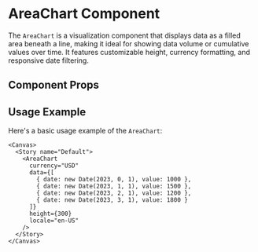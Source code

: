 

<Meta of={AreaChart} />

# AreaChart Component

The `AreaChart` is a visualization component that displays data as a filled area beneath a line, making it ideal for showing data volume or cumulative values over time. It features customizable height, currency formatting, and responsive date filtering.

## Component Props

<Canvas of={AreaChart} />

<Controls />

## Usage Example

Here's a basic usage example of the `AreaChart`:

```tsx
<Canvas>
  <Story name="Default">
    <AreaChart 
      currency="USD"
      data={[
        { date: new Date(2023, 0, 1), value: 1000 },
        { date: new Date(2023, 1, 1), value: 1500 },
        { date: new Date(2023, 2, 1), value: 1200 },
        { date: new Date(2023, 3, 1), value: 1800 }
      ]}
      height={300}
      locale="en-US"
    />
  </Story>
</Canvas>
``` 
